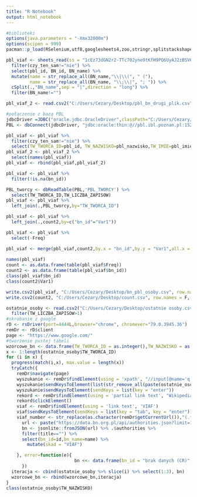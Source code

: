 ```yaml
---
title: "R Notebook"
output: html_notebook
---
```



```r
#biblioteki
options(java.parameters = "-Xmx32000m")
options(scipen = 999)
pacman::p_load(RSelenium,utf8,googlesheets4,zoo,stringr,splitstackshape,plyr,dplyr,sqldf,stringdist,fuzzyjoin,data.table,svMisc,tidyverse,RJDBC,jsonlite)

pbl_viaf <- sheets_read(ss = "1cEz73dGN2r2-TTc702yne9tKfH9PQ6UyAJ2zBSV6Jb0") %>%
  filter(czy_ten_sam!="nie") %>%
  select(pbl_id, BN_id, BN_name) %>%
  mutate(name = str_replace_all(BN_name,"\\|\\(", " ("),
         name = str_replace_all(BN_name, "\\;\\|", "; ")) %>%
  cSplit(.,"BN_name",sep = "|",direction = "long") %>%
  filter(BN_name!="")

pbl_viaf_2 <- read.csv2("C:/Users/Cezary/Desktop/pbl_bn_drugi_plik.csv", encoding = "Windows-1250", header = TRUE, stringsAsFactors = FALSE)

#połączenie z bazą PBL
jdbcDriver =JDBC("oracle.jdbc.OracleDriver",classPath="C:/Users/Cezary/Downloads/ojdbc6.jar")
PBL <- dbConnect(jdbcDriver, "jdbc:oracle:thin:@//pbl.ibl.poznan.pl:1521/xe", "IBL_SELECT", "CR333444")

```

```r
pbl_viaf <- pbl_viaf %>%
  filter(czy_ten_sam!="nie") %>%
  select(TW_TWORCA_ID=pbl_id, TW_NAZWISKO=pbl_nazwisko,TW_IMIE=pbl_imie,pbl_lata,bn_id=BN_id, bn_name=BN_name,czy_ten_sam)
pbl_viaf_2 <- pbl_viaf_2 %>%
  select(names(pbl_viaf))
pbl_viaf <- rbind(pbl_viaf,pbl_viaf_2)

pbl_viaf <- pbl_viaf %>%
  filter(!is.na(bn_id))

PBL_tworcy <- dbReadTable(PBL,'PBL_TWORCY') %>%
  select(TW_TWORCA_ID,TW_LICZBA_ZAPISOW)
pbl_viaf <- pbl_viaf %>%
  left_join(.,PBL_tworcy,by="TW_TWORCA_ID")

pbl_viaf <- pbl_viaf %>%
  left_join(.,count2,by=c("bn_id"="Var1"))

pbl_viaf <- pbl_viaf %>%
  select(-Freq)

pbl_viaf <- merge(pbl_viaf,count2,by.x = "bn_id",by.y = "Var1",all.x = TRUE)
  
names(pbl_viaf)
count <- as.data.frame(table(pbl_viaf$Freq))
count2 <- as.data.frame(table(pbl_viaf$bn_id))
class(pbl_viaf$bn_id)
class(count2$Var1)

write.csv2(pbl_viaf, "C:/Users/Cezary/Desktop/bn_pbl_osoby.csv", row.names = F, na = '', fileEncoding = 'UTF-8')
write.csv2(count2, "C:/Users/Cezary/Desktop/count.csv", row.names = F, na = '', fileEncoding = 'UTF-8')
```

```r
ostatnie_osoby <- read.csv2("C:/Users/Cezary/Desktop/ostatnie osoby.csv", encoding = "Windows-1250", header = TRUE, stringsAsFactors = FALSE) %>%
  filter(TW_LICZBA_ZAPISOW>1)
#skrobanie z google
rD <- rsDriver(port=4444L,browser="chrome", chromever="79.0.3945.36")
remDr <- rD$client
page <- "https://www.google.com/"
#tworzenie pustej tabeli
wzorcowe_bn <- data.frame(TW_TWORCA_ID = as.integer(),TW_NAZWISKO = as.character(), TW_IMIE = as.character(), stringsAsFactors=FALSE)
x <- 1:length(ostatnie_osoby$TW_TWORCA_ID)
for (i in x) {
  progress(match(i,x), max.value = length(x)) 
  tryCatch({
    remDr$navigate(page)
    wyszukanie <- remDr$findElement(using = 'xpath', "//input[@name='q']")
    wyszukanie$sendKeysToElement(list(str_remove_all(paste(ostatnie_osoby$TW_NAZWISKO[i],ostatnie_osoby$TW_IMIE[i], "wikipedia", sep = " "),"\\*")))
    wyszukanie$sendKeysToElement(sendKeys = list(key = "enter"))
    rekord <- remDr$findElement(using = 'partial link text', "Wikipedia")
    rekord$clickElement()
    viaf <- remDr$findElement(using = 'link text', 'VIAF')
    viaf$sendKeysToElement(sendKeys = list(key = "tab", key = "enter"))
    viaf_number <- str_replace(as.character(remDr$getCurrentUrl()),"(.*?)(\\d+)(.*?$)","\\2")
      url <- paste("https://data.bn.org.pl/api/authorities.json?limit=100&marc=024a+",viaf_number,sep = "")
      bn <- jsonlite::fromJSON(url) %>% .$authorities %>%
      filter(title=="") %>%
      select(bn_id=id,bn_name=name) %>%
        mutate(skad = "VIAF")

    }, error=function(e){
                          bn <<- data.frame(bn_id = "brak danych (CR)", bn_name = "brak danych (CR)", skad = "brak danych (CR)")
      })
  iteracja <- cbind(ostatnie_osoby %>% slice(i) %>% select(1:3), bn)
  wzorcowe_bn <- rbind(wzorcowe_bn,iteracja)
}
class(ostatnie_osoby$TW_NAZWISKO)
```

